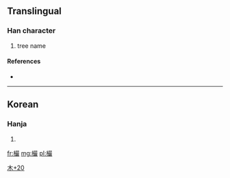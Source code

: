 ==Translingual==

===Han character===
{{Han char|rn=75|rad=木|as=20|sn=24|four=|canj=木口口大 (DRRK)}}

# tree name

====References====
* {{Han ref|kx=0564.091|dj=0953.130|hdz=21323.191|uh=6B15|ud=27413}}

----

==Korean==

===Hanja===
{{ko-hanja|hangeul=[[엄]]|eumhun=|rv=eom|mr=ŏm|y=em}}

# {{defn|Korean|sort=木20}}

[[Category:Korean-only CJKV Characters|木+20]]

[[fr:欕]]
[[mg:欕]]
[[pl:欕]]